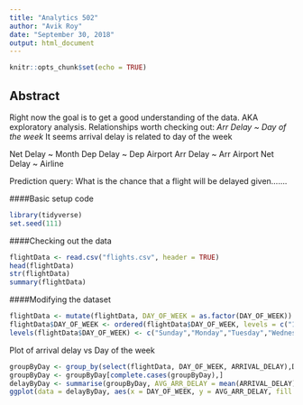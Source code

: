 ```yaml
---
title: "Analytics 502"
author: "Avik Roy"
date: "September 30, 2018"
output: html_document
---
```


```r
knitr::opts_chunk$set(echo = TRUE)
```

## Abstract
Right now the goal is to get a good understanding of the data. AKA exploratory analysis.
Relationships worth checking out:
*Arr Delay ~ Day of the week*
It seems arrival delay is related to day of the week

Net Delay ~ Month
Dep Delay ~ Dep Airport
Arr Delay ~ Arr Airport
Net Delay ~ Airline


Prediction query: What is the chance that a flight will be delayed given.......

####Basic setup code

```r
library(tidyverse)
set.seed(111)
```

####Checking out the data

```r
flightData <- read.csv("flights.csv", header = TRUE)
head(flightData)
str(flightData)
summary(flightData)
```

####Modifying the dataset

```r
flightData <- mutate(flightData, DAY_OF_WEEK = as.factor(DAY_OF_WEEK))
flightData$DAY_OF_WEEK <- ordered(flightData$DAY_OF_WEEK, levels = c("1","2","3","4","5","6","7"))
levels(flightData$DAY_OF_WEEK) <- c("Sunday","Monday","Tuesday","Wednesday","Thursday","Friday","Saturday")
```

Plot of arrival delay vs Day of the week

```r
groupByDay <- group_by(select(flightData, DAY_OF_WEEK, ARRIVAL_DELAY),DAY_OF_WEEK)
groupByDay <- groupByDay[complete.cases(groupByDay),]
delayByDay <- summarise(groupByDay, AVG_ARR_DELAY = mean(ARRIVAL_DELAY))
ggplot(data = delayByDay, aes(x = DAY_OF_WEEK, y = AVG_ARR_DELAY, fill = DAY_OF_WEEK)) + geom_bar(stat = "identity") + guides(fill = FALSE)
```

